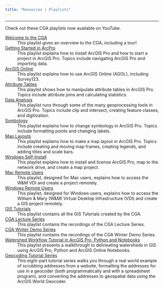 ```yaml
---
title: "Resources | Playlists"
---
```


***

Check out these CGA playlists now available on YouTube.


[Welcome to the CGA](https://www.youtube.com/playlist?list=PLiOhBg8WdMaK5FulTFT8Mw46isJj88uZw)
:   This playlist gives an overview to the CGA, including a tour!

[Getting Started in ArcPro](https://www.youtube.com/playlist?list=PLiOhBg8WdMaJaofqio8VOxNpRAAtCIBxS)
:   This playlist explains how to install ArcGIS Pro and how to start a project in ArcGIS Pro.
    Topics include navigating ArcGIS Pro and importing data.

[ArcGIS Online](https://www.youtube.com/playlist?list=PLiOhBg8WdMaKMLJHX5zsgdnfr43nXI6mJ)
:   This playlist explains how to use ArcGIS Online (AGOL), including Survey123.

[Attribute Tables](https://www.youtube.com/playlist?list=PLiOhBg8WdMaIwvpHD3Yr9O5HIFaWDC9JN)
:   This playlist shows how to manipulate attribute tables in ArcGIS Pro.
    Topics include attribute joins and calculating statistics.

[Data Analysis](https://www.youtube.com/playlist?list=PLiOhBg8WdMaKT30z8BpdcyJtWn99hBJ3G)
:   This playlist runs through some of the many geoprocessing tools in ArcGIS Pro.
    Topics include clip and intersect, creating feature classes, and digitization.

[Symbology](https://www.youtube.com/playlist?list=PLiOhBg8WdMaLzHaLdaM4mldNXAXDlVo1x)
:   This playlist explains how to change symbology in ArcGIS Pro.
    Topics include formatting points and changing labels.

[Map Layouts](https://www.youtube.com/playlist?list=PLiOhBg8WdMaLVZ8-wY9TYzNreop-ktrWA)
:   This playlist explains how to make a map layout in ArcGIS Pro.
    Topics include creating and moving map frames, creating legends, and adding titles and scale bars.

[Windows Self-Install](https://www.youtube.com/playlist?list=PLiOhBg8WdMaL5OJCTzUsKe84NoGQPD4oK)
:   This playlist explains how to install and license ArcGIS Pro, map to the network drive, and create a map project.

[Mac Remote Users](https://www.youtube.com/playlist?list=PLiOhBg8WdMaKvUVLLIXMndkiuaEggR7vE)
:   This playlist, designed for Mac users, explains how to access the W&M VDI and create a project remotely.

[Windows Remote Users](https://www.youtube.com/playlist?list=PLiOhBg8WdMaKgjLJFbSyvzYOwc39Goldt)
:   This playlist, designed for Windows users, explains how to access the William & Mary (W&M) Virtual Desktop Infrastructure (VDI) and create a GIS project remotely.

[GIS Tutorials](https://www.youtube.com/playlist?list=PLiOhBg8WdMaLx_cg5FmBEA0hUvnrsplKl)
:   This playlist contains all the GIS Tutorials created by the CGA.

[CGA Lecture Series](https://www.youtube.com/playlist?list=PLiOhBg8WdMaKB16w_KzcufboYUy5tM-nt)
:   This playlist contains the recordings of the CGA Lecture Series.

[CGA Winter Demo Series](https://www.youtube.com/playlist?list=PLiOhBg8WdMaI7pvwyUdhvj18mYo-8E90X)
:   This playlist contains the recordings of the CGA Winter Demo Series.

[Watershed Workflow Tutorial in ArcGIS Pro, Python and Notebooks](https://youtube.com/playlist?list=PLbIkNQKCuzMPSwHHGZ4nFncmlw52l57fv)
:   This playlist presents a walkthrough to delineating watersheds in GIS using ArcGIS Pro, Python and ArcGIS Online Notebooks.

[Geocoding Tutorial Series](https://youtube.com/playlist?list=PLbIkNQKCuzMOSgHamvzS0KaEGaJ3goke1)
:   This eight-part tutorial series walks you through a real world example of scrubbing addresses from a website, formatting the addresses for use in a geocoder (both programmatically and with a spreadsheet program), and converting the addresses to geospatial data using the ArcGIS World Geocoder.
